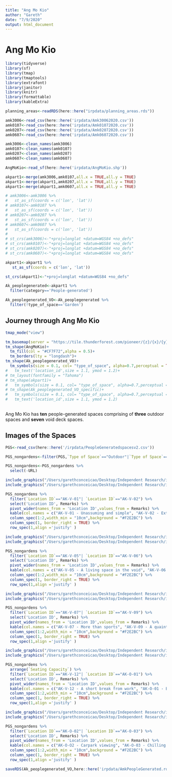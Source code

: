 ```yaml
---
title: "Ang Mo Kio"
author: "Gareth"
date: "7/9/2020"
output: html_document
---
```


# Ang Mo Kio

```r
library(tidyverse)
library(sf)
library(tmap)
library(tmaptools)
library(extrafont)
library(janitor)
library(knitr)
library(formattable)
library(kableExtra)
```

```r
planning_areas<-readRDS(here::here("irpdata/planning_areas.rds"))

amk3006<-read_csv(here::here('irpdata/Amk30062020.csv'))
amk0107<-read_csv(here::here('irpdata/Amk01072020.csv'))
amk0207<-read_csv(here::here('irpdata/Amk02072020.csv'))
amk0607<-read_csv(here::here('irpdata/Amk06072020.csv'))

amk3006<-clean_names(amk3006)
amk0107<-clean_names(amk0107)
amk0207<-clean_names(amk0207)
amk0607<-clean_names(amk0607)

AngMoKio<-read_sf(here::here('irpdata/AngMoKio.shp'))
```

```r
akpart1<-merge(amk3006,amk0107,all.x = TRUE,all.y = TRUE) 
akpart1<-merge(akpart1,amk0207,all.x = TRUE,all.y = TRUE)
akpart1<-merge(akpart1,amk0607,all.x = TRUE,all.y = TRUE)
```


```r
# amk3006<-amk3006 %>% 
#   st_as_sf(coords = c('lon', 'lat'))
# amk0107<-amk0107 %>% 
#   st_as_sf(coords = c('lon', 'lat'))
# amk0207<-amk0207 %>% 
#   st_as_sf(coords = c('lon', 'lat'))
# amk0607<-amk0607 %>% 
#   st_as_sf(coords = c('lon', 'lat'))
# 
# st_crs(amk3006)<-"+proj=longlat +datum=WGS84 +no_defs"
# st_crs(amk0107)<-"+proj=longlat +datum=WGS84 +no_defs"
# st_crs(amk0207)<-"+proj=longlat +datum=WGS84 +no_defs"
# st_crs(amk0607)<-"+proj=longlat +datum=WGS84 +no_defs"

akpart1<-akpart1 %>% 
   st_as_sf(coords = c('lon', 'lat'))

st_crs(akpart1)<-"+proj=longlat +datum=WGS84 +no_defs"
```

```r
Ak_peoplegenerated<-akpart1 %>% 
  filter(category=='People-generated')

Ak_peoplegenerated_VO<-Ak_peoplegenerated %>% 
  filter(!type_of_space=='Garden')
```


## Journey through Ang Mo Kio


```r
tmap_mode("view")

tm_basemap(server = "https://tile.thunderforest.com/pioneer/{z}/{x}/{y}.png?apikey=89fe1df0537e47e7b7142d4c505fc868")+
tm_shape(AngMoKio)+
  tm_fill(col = "#CF7F72",alpha = 0.5)+
  tm_borders(lty = "longdash")+
tm_shape(Ak_peoplegenerated_VO)+
  tm_symbols(size = 0.1, col= "type_of_space", alpha=0.7,perceptual = TRUE,scale = 3,palette = "Set1",n=2, title.col = "Type of Space")
#   tm_text('location_id',size = 1.1, ymod = 1.2)+
# tm_layout(fontfamily = "Tahoma")
# tm_shape(akpart1)+
#   tm_symbols(size = 0.1, col= "type_of_space", alpha=0.7,perceptual = TRUE,scale = 3,palette = "Accent",n=2, title.col = "Type of Space")
# tm_shape(Ak_peoplegenerated_VO_specific)+
#   tm_symbols(size = 0.1, col= "type_of_space", alpha=0.7,perceptual = TRUE,scale = 3,palette = "#377eb8" ,title.col = "Type of Space")+
#   tm_text('location_id',size = 1.1, ymod = 1.2)
  
```

Ang Mo Kio has **ten** people-generated spaces comprising of **three** outdoor spaces and **seven** void deck spaces.


## Images of the Spaces

```r
PGS<-read_csv(here::here('/irpdata/PeopleGeneratedspacesv2.csv'))

PGS_nongardens<-filter(PGS,`Type of Space`=="Outdoor"|`Type of Space`=="Void Deck")

PGS_nongardens<-PGS_nongardens %>% 
  select(-URL)
```

```r
include_graphics("/Users/garethconceicao/Desktop/Independent Research/irp/irp/irpdata/Amk People Generated/AK_V_01.jpg",dpi = 72)
include_graphics("/Users/garethconceicao/Desktop/Independent Research/irp/irp/irpdata/Amk People Generated/AK_V_02.jpg",dpi = 72)
```

```r
PGS_nongardens %>%
  filter(`Location ID`=="AK-V-01"| `Location ID`=="AK-V-02") %>%
  select('Location ID', Remarks) %>%
  pivot_wider(names_from = 'Location ID',values_from = Remarks) %>%
  kable(col.names = c("AK-V-01 - Unassuming and simple", "AK-V-02 - Extending the seats" ),align = 'c') %>%
  column_spec(1:2,width_min = "10cm",background = "#F2E2BC") %>% 
  column_spec(1, border_right = TRUE) %>% 
  row_spec(1,align ='justify' )
```


```r
include_graphics("/Users/garethconceicao/Desktop/Independent Research/irp/irp/irpdata/Amk People Generated/AK_V_05.jpg",dpi = 72)
include_graphics("/Users/garethconceicao/Desktop/Independent Research/irp/irp/irpdata/Amk People Generated/AK_V_06.jpg",dpi = 72)
```

```r
PGS_nongardens %>%
  filter(`Location ID`=="AK-V-05"| `Location ID`=="AK-V-06") %>%
  select('Location ID', Remarks) %>%
  pivot_wider(names_from = 'Location ID',values_from = Remarks) %>%
  kable(col.names = c("AK-V-05 - A living space in the void", "AK-V-06 - Viewing the traffic" ),align = 'c') %>%
  column_spec(1:2,width_min = "10cm",background = "#F2E2BC") %>% 
  column_spec(1, border_right = TRUE) %>% 
  row_spec(1,align ='justify' )
```


```r
include_graphics("/Users/garethconceicao/Desktop/Independent Research/irp/irp/irpdata/Amk People Generated/AK_V_07.jpg",dpi = 72)
include_graphics("/Users/garethconceicao/Desktop/Independent Research/irp/irp/irpdata/Amk People Generated/AK_V_09.jpg",dpi = 72)
```

```r
PGS_nongardens %>%
  filter(`Location ID`=="AK-V-07"| `Location ID`=="AK-V-09") %>%
  select('Location ID', Remarks) %>%
  pivot_wider(names_from = 'Location ID',values_from = Remarks) %>%
  kable(col.names = c("AK-V-07 - More than sports", "AK-V-09 - A quaint space for activity" ),align = 'c') %>%
  column_spec(1:2,width_min = "10cm",background = "#F2E2BC") %>% 
  column_spec(1, border_right = TRUE) %>% 
  row_spec(1,align ='justify' )
```


```r
include_graphics("/Users/garethconceicao/Desktop/Independent Research/irp/irp/irpdata/Amk People Generated/AK_V_12.jpg",dpi = 72)
include_graphics("/Users/garethconceicao/Desktop/Independent Research/irp/irp/irpdata/Amk People Generated/AK_O_01.jpg",dpi = 72)
```

```r
PGS_nongardens %>%
  arrange(`Seating Capacity`) %>% 
  filter(`Location ID`=="AK-V-12"| `Location ID`=="AK-O-01") %>%
  select('Location ID', Remarks) %>% 
  pivot_wider(names_from = 'Location ID',values_from = Remarks) %>%
  kable(col.names = c("AK-V-12 - A short break from work", "AK-O-01 - Behind the kitchen" ),align = 'c') %>%
  column_spec(1:2,width_min = "10cm",background = "#F2E2BC") %>% 
  column_spec(1, border_right = TRUE) %>% 
  row_spec(1,align ='justify' )
```

```r
include_graphics("/Users/garethconceicao/Desktop/Independent Research/irp/irp/irpdata/Amk People Generated/AK_O_02.jpg",dpi = 72)
include_graphics("/Users/garethconceicao/Desktop/Independent Research/irp/irp/irpdata/Amk People Generated/AK_O_03.jpg",dpi = 72)
```

```r
PGS_nongardens %>%
  filter(`Location ID`=="AK-O-02"| `Location ID`=="AK-O-03") %>%
  select('Location ID', Remarks) %>%
  pivot_wider(names_from = 'Location ID',values_from = Remarks) %>%
  kable(col.names = c("AK-O-O2 - Carpark viewing", "AK-O-03 - Chilling by the garden" ),align = 'c') %>%
  column_spec(1:2,width_min = "10cm",background = "#F2E2BC") %>% 
  column_spec(1, border_right = TRUE) %>% 
  row_spec(1,align ='justify' )
```

```r
saveRDS(Ak_peoplegenerated_VO,here::here('irpdata/AmkPeopleGenerated.rds'))
```

